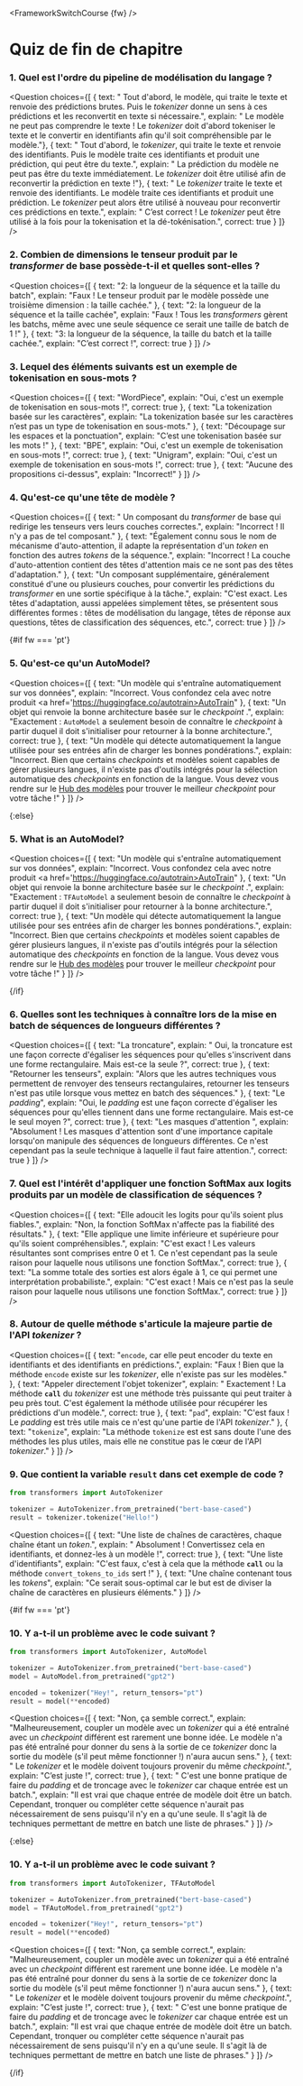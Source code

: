 <FrameworkSwitchCourse {fw} />

<!-- DISABLE-FRONTMATTER-SECTIONS -->

# Quiz de fin de chapitre

### 1. Quel est l'ordre du pipeline de modélisation du langage ?


<Question
	choices={[
		{
			text: " Tout d'abord, le modèle, qui traite le texte et renvoie des prédictions brutes. Puis le <i>tokenizer</i> donne un sens à ces prédictions et les reconvertit en texte si nécessaire.",
			explain: " Le modèle ne peut pas comprendre le texte ! Le <i>tokenizer</i> doit d'abord tokeniser le texte et le convertir en identifiants afin qu'il soit compréhensible par le modèle."},
		{
			text: " Tout d'abord, le <i>tokenizer</i>, qui traite le texte et renvoie des identifiants. Puis le modèle traite ces identifiants et produit une prédiction, qui peut être du texte.",
			explain: " La prédiction du modèle ne peut pas être du texte immédiatement. Le <i>tokenizer</i> doit être utilisé afin de reconvertir la prédiction en texte !"},
		{
			text: " Le <i>tokenizer</i> traite le texte et renvoie des identifiants. Le modèle traite ces identifiants et produit une prédiction. Le <i>tokenizer</i> peut alors être utilisé à nouveau pour reconvertir ces prédictions en texte.",
			explain: " C’est correct ! Le <i>tokenizer</i> peut être utilisé à la fois pour la tokenisation et la dé-tokénisation.",
            correct: true
		}
	]}
/>

### 2. Combien de dimensions le tenseur produit par le <i>transformer</i> de base possède-t-il et quelles sont-elles ?


<Question
	choices={[
		{
			text: "2: la longueur de la séquence et la taille du batch",
			explain: "Faux ! Le tenseur produit par le modèle possède une troisième dimension : la taille cachée."
		},
		{
			text: "2: la longueur de la séquence et la taille cachée",
			explain: "Faux ! Tous les <i>transformers</i>  gèrent les batchs, même avec une seule séquence ce serait une taille de batch de 1 !"
		},
		{
			text: "3: la longueur de la séquence, la taille du batch et la taille cachée.",
			explain: "C’est correct !",
            correct: true
		}
	]}
/>

### 3. Lequel des éléments suivants est un exemple de tokenisation en sous-mots ?

<Question
	choices={[
		{
			text: "WordPiece",
			explain: "Oui, c'est un exemple de tokenisation en sous-mots !",
            correct: true
		},
		{
			text: "La tokenization basée sur les caractères",
			explain: "La tokenization basée sur les caractères n’est pas un type de tokenisation en sous-mots."
		},
		{
			text: "Découpage sur les espaces et la ponctuation",
			explain: "C’est une tokenisation basée sur les mots !"
		},
		{
			text: "BPE",
			explain: "Oui, c'est un exemple de tokenisation en sous-mots !",
            correct: true
        },
		{
			text: "Unigram",
			explain: "Oui, c'est un exemple de tokenisation en sous-mots !",
            correct: true
        },
		{
			text: "Aucune des propositions ci-dessus",
			explain: "Incorrect!"
        }
	]}
/>

### 4. Qu'est-ce qu'une tête de modèle ?

<Question
	choices={[
		{
			text: " Un composant du <i>transformer</i>  de base qui redirige les tenseurs vers leurs couches correctes.",
			explain: "Incorrect ! Il n'y a pas de tel composant."
		},
		{
			text:  "Également connu sous le nom de mécanisme d'auto-attention, il adapte la représentation d'un <i>token</i>  en fonction des autres <i>tokens</i>  de la séquence.",
			explain: "Incorrect ! La couche d'auto-attention contient des têtes d'attention mais ce ne sont pas des têtes d'adaptation."
		},
		{
			text: "Un composant supplémentaire, généralement constitué d'une ou plusieurs couches, pour convertir les prédictions du <i>transformer</i>  en une sortie spécifique à la tâche.",
			explain: "C'est exact. Les têtes d'adaptation, aussi appelées simplement têtes, se présentent sous différentes formes : têtes de modélisation du langage, têtes de réponse aux questions, têtes de classification des séquences, etc.",
			correct: true
		} 
	]}
/>

{#if fw === 'pt'}
### 5. Qu'est-ce qu'un AutoModel?

<Question
	choices={[
		{
			text: "Un modèle qui s'entraîne automatiquement sur vos données",
			explain: "Incorrect. Vous confondez cela avec notre produit <a href='https://huggingface.co/autotrain>AutoTrain</a>"
		},
		{
			text: "Un objet qui renvoie la bonne architecture basée sur le <i>checkpoint</i> .",
			explain: "Exactement : <code>AutoModel</code> a seulement besoin de connaître le <i>checkpoint</i> à partir duquel il doit s'initialiser pour retourner à la bonne architecture.",
			correct: true
		},
		{
			text: "Un modèle qui détecte automatiquement la langue utilisée pour ses entrées afin de charger les bonnes pondérations.",
			explain: "Incorrect. Bien que certains <i>checkpoints</i> et modèles soient capables de gérer plusieurs langues, il n'existe pas d'outils intégrés pour la sélection automatique des <i>checkpoints</i> en fonction de la langue. Vous devez vous rendre sur le <a href='https://huggingface.co/models'>Hub des modèles</a> pour trouver le meilleur <i>checkpoint</i> pour votre tâche !"
		} 
	]}
/>

{:else}
### 5. What is an AutoModel?

<Question
	choices={[
		{
			text: "Un modèle qui s'entraîne automatiquement sur vos données",
			explain: "Incorrect. Vous confondez cela avec notre produit <a href='https://huggingface.co/autotrain>AutoTrain</a>"
		},
		{
			text: "Un objet qui renvoie la bonne architecture basée sur le <i>checkpoint</i> .",
			explain: "Exactement : <code>TFAutoModel</code> a seulement besoin de connaître le <i>checkpoint</i> à partir duquel il doit s'initialiser pour retourner à la bonne architecture.",
			correct: true
		},
		{
			text: "Un modèle qui détecte automatiquement la langue utilisée pour ses entrées afin de charger les bonnes pondérations.",
			explain: "Incorrect. Bien que certains <i>checkpoints</i> et modèles soient capables de gérer plusieurs langues, il n'existe pas d'outils intégrés pour la sélection automatique des <i>checkpoints</i> en fonction de la langue. Vous devez vous rendre sur le <a href='https://huggingface.co/models'>Hub des modèles</a> pour trouver le meilleur <i>checkpoint</i> pour votre tâche !"
		} 
	]}
/>

{/if}

### 6. Quelles sont les techniques à connaître lors de la mise en batch de séquences de longueurs différentes ?


<Question
	choices={[
		{
			text: "La troncature",
			explain: " Oui, la troncature est une façon correcte d'égaliser les séquences pour qu'elles s'inscrivent dans une forme rectangulaire. Mais est-ce la seule ?",
			correct: true
		},
		{
			text: "Retourner les tenseurs",
			explain: "Alors que les autres techniques vous permettent de renvoyer des tenseurs rectangulaires, retourner les tenseurs n'est pas utile lorsque vous mettez en batch des séquences."
		},
		{
			text: "Le <i>padding</i>",
			explain: "Oui, le <i>padding</i> est une façon correcte d'égaliser les séquences pour qu'elles tiennent dans une forme rectangulaire. Mais est-ce le seul moyen ?",
			correct: true
		}, 
		{
			text: "Les masques d'attention ",
			explain: "Absolument ! Les masques d'attention sont d'une importance capitale lorsqu'on manipule des séquences de longueurs différentes. Ce n'est cependant pas la seule technique à laquelle il faut faire attention.",
			correct: true
		} 
	]}
/>

### 7. Quel est l'intérêt d'appliquer une fonction SoftMax aux logits produits par un modèle de classification de séquences ?

<Question
	choices={[
		{
			text: "Elle adoucit les logits pour qu'ils soient plus fiables.",
			explain: "Non, la fonction SoftMax n'affecte pas la fiabilité des résultats."
		},
		{
			text: "Elle applique une limite inférieure et supérieure pour qu'ils soient compréhensibles.",
			explain: "C'est exact ! Les valeurs résultantes sont comprises entre 0 et 1. Ce n'est cependant pas la seule raison pour laquelle nous utilisons une fonction SoftMax.",
            correct: true
		},
		{
			text: "La somme totale des sorties est alors égale à 1, ce qui permet une interprétation probabiliste.",
			explain: "C'est exact ! Mais ce n'est pas la seule raison pour laquelle nous utilisons une fonction SoftMax.",
            correct: true
		}
	]}
/>

### 8. Autour de quelle méthode s'articule la majeure partie de l'API <i>tokenizer</i> ?

<Question
	choices={[
		{
			text: "<code>encode</code>, car elle peut encoder du texte en identifiants et des identifiants en prédictions.",
			explain: "Faux ! Bien que la méthode <code>encode</code> existe sur les <i>tokenizer</i>, elle n'existe pas sur les modèles."
		},
		{
			text: "Appeler directement l'objet tokenizer",
			explain: " Exactement ! La méthode <code>__call__</code> du <i>tokenizer</i> est une méthode très puissante qui peut traiter à peu près tout. C'est également la méthode utilisée pour récupérer les prédictions d'un modèle.",
			correct: true
		},
		{
			text: "<code>pad</code>",
			explain: "C'est faux ! Le <i>padding</i> est très utile mais ce n'est qu'une partie de l'API <i>tokenizer</i>."
		},
		{
			text: "<code>tokenize</code>",
			explain: "La méthode <code>tokenize</code> est est sans doute l'une des méthodes les plus utiles, mais elle ne constitue pas le cœur de l'API <i>tokenizer</i>."
		}
	]}
/>

### 9. Que contient la variable `result` dans cet exemple de code ?

```py
from transformers import AutoTokenizer

tokenizer = AutoTokenizer.from_pretrained("bert-base-cased")
result = tokenizer.tokenize("Hello!")
```

<Question
	choices={[
		{
			text: "Une liste de chaînes de caractères, chaque chaîne étant un <i>token</i>.",
			explain: " Absolument ! Convertissez cela en identifiants, et donnez-les à un modèle !",
            correct: true
		},
		{
			text: "Une liste d'identifiants",
			explain: "C'est faux, c'est à cela que la méthode <code>__call__</code> ou la méthode <code>convert_tokens_to_ids</code> sert !"
		},
		{
			text: "Une chaîne contenant tous les <i>tokens</i>",
			explain: "Ce serait sous-optimal car le but est de diviser la chaîne de caractères en plusieurs éléments."
		}
	]}
/>

{#if fw === 'pt'}
### 10. Y a-t-il un problème avec le code suivant ?


```py
from transformers import AutoTokenizer, AutoModel

tokenizer = AutoTokenizer.from_pretrained("bert-base-cased")
model = AutoModel.from_pretrained("gpt2")

encoded = tokenizer("Hey!", return_tensors="pt")
result = model(**encoded)
```

<Question
	choices={[
		{
			text: "Non, ça semble correct.",
			explain: "Malheureusement, coupler un modèle avec un <i>tokenizer</i> qui a été entraîné avec un <i>checkpoint</i> différent est rarement une bonne idée. Le modèle n'a pas été entraîné pour donner du sens à la sortie de ce <i>tokenizer</i> donc la sortie du modèle (s'il peut même fonctionner !) n'aura aucun sens."
		},
		{
			text: " Le <i>tokenizer</i> et le modèle doivent toujours provenir du même <i>checkpoint</i>.",
			explain: "C’est juste !",
            correct: true
		},
		{
			text: " C'est une bonne pratique de faire du <i>padding</i> et de troncage avec le <i>tokenizer</i> car chaque entrée est un batch.",
			explain: "Il est vrai que chaque entrée de modèle doit être un batch. Cependant, tronquer ou compléter cette séquence n'aurait pas nécessairement de sens puisqu'il n'y en a qu'une seule. Il s'agit là de techniques permettant de mettre en batch une liste de phrases."
		}
	]}
/>

{:else}
### 10. Y a-t-il un problème avec le code suivant ?

```py
from transformers import AutoTokenizer, TFAutoModel

tokenizer = AutoTokenizer.from_pretrained("bert-base-cased")
model = TFAutoModel.from_pretrained("gpt2")

encoded = tokenizer("Hey!", return_tensors="pt")
result = model(**encoded)
```

<Question
	choices={[
		{
			text: "Non, ça semble correct.",
			explain: "Malheureusement, coupler un modèle avec un <i>tokenizer</i> qui a été entraîné avec un <i>checkpoint</i> différent est rarement une bonne idée. Le modèle n'a pas été entraîné pour donner du sens à la sortie de ce <i>tokenizer</i> donc la sortie du modèle (s'il peut même fonctionner !) n'aura aucun sens."
		},
		{
			text: " Le <i>tokenizer</i> et le modèle doivent toujours provenir du même <i>checkpoint</i>.",
			explain: "C’est juste !",
            correct: true
		},
		{
			text: " C'est une bonne pratique de faire du <i>padding</i> et de troncage avec le <i>tokenizer</i> car chaque entrée est un batch.",
			explain: "Il est vrai que chaque entrée de modèle doit être un batch. Cependant, tronquer ou compléter cette séquence n'aurait pas nécessairement de sens puisqu'il n'y en a qu'une seule. Il s'agit là de techniques permettant de mettre en batch une liste de phrases."
		}
	]}
/>

{/if}
